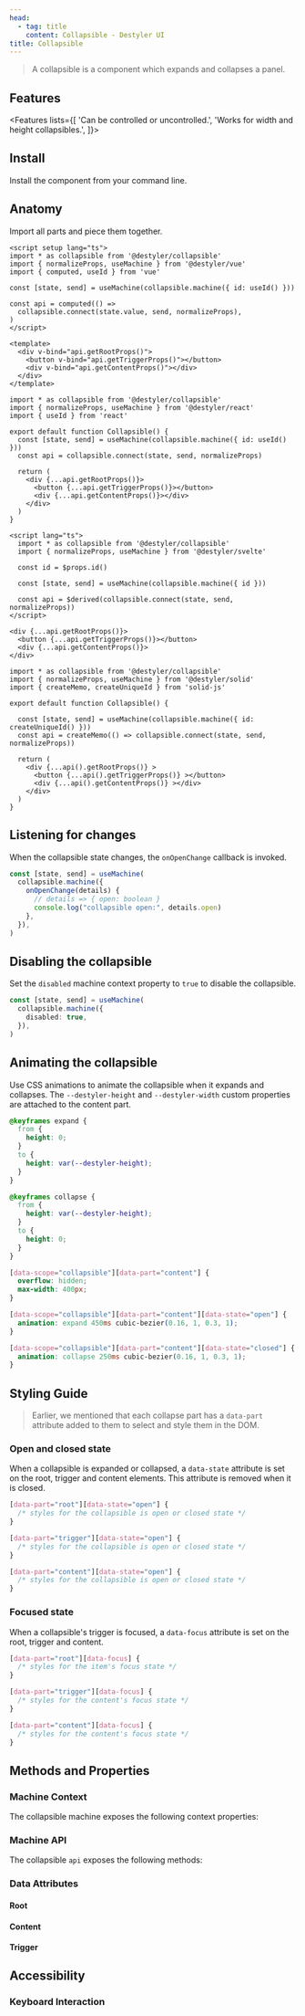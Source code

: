 ```yaml
---
head:
  - tag: title
    content: Collapsible - Destyler UI
title: Collapsible
---
```



> A collapsible is a component which expands and collapses a panel.

<PreviewCode name="collapsible"></PreviewCode>

## Features

<Features lists={[
  'Can be controlled or uncontrolled.',
  'Works for width and height collapsibles.',
]}>
</Features>

## Install

Install the component from your command line.

<InstallShell name="collapsible" />


## Anatomy

Import all parts and piece them together.


<FrameworkLayout>

  <div slot='vue'>

  ```vue
  <script setup lang="ts">
  import * as collapsible from '@destyler/collapsible'
  import { normalizeProps, useMachine } from '@destyler/vue'
  import { computed, useId } from 'vue'

  const [state, send] = useMachine(collapsible.machine({ id: useId() }))

  const api = computed(() =>
    collapsible.connect(state.value, send, normalizeProps),
  )
  </script>

  <template>
    <div v-bind="api.getRootProps()">
      <button v-bind="api.getTriggerProps()"></button>
      <div v-bind="api.getContentProps()"></div>
    </div>
  </template>
  ```

  </div>
  <div slot='react'>

  ```tsx
  import * as collapsible from '@destyler/collapsible'
  import { normalizeProps, useMachine } from '@destyler/react'
  import { useId } from 'react'

  export default function Collapsible() {
    const [state, send] = useMachine(collapsible.machine({ id: useId() }))
    const api = collapsible.connect(state, send, normalizeProps)

    return (
      <div {...api.getRootProps()}>
        <button {...api.getTriggerProps()}></button>
        <div {...api.getContentProps()}></div>
      </div>
    )
  }
  ```

  </div>
  <div slot='svelte'>

  ```svelte
  <script lang="ts">
    import * as collapsible from '@destyler/collapsible'
    import { normalizeProps, useMachine } from '@destyler/svelte'

    const id = $props.id()

    const [state, send] = useMachine(collapsible.machine({ id }))

    const api = $derived(collapsible.connect(state, send, normalizeProps))
  </script>

  <div {...api.getRootProps()}>
    <button {...api.getTriggerProps()}></button>
    <div {...api.getContentProps()}>
  </div>
  ```

  </div>
  <div slot='solid'>

  ```tsx
  import * as collapsible from '@destyler/collapsible'
  import { normalizeProps, useMachine } from '@destyler/solid'
  import { createMemo, createUniqueId } from 'solid-js'

  export default function Collapsible() {

    const [state, send] = useMachine(collapsible.machine({ id: createUniqueId() }))
    const api = createMemo(() => collapsible.connect(state, send, normalizeProps))

    return (
      <div {...api().getRootProps()} >
        <button {...api().getTriggerProps()} ></button>
        <div {...api().getContentProps()} ></div>
      </div>
    )
  }
  ```

  </div>

</FrameworkLayout>

## Listening for changes

When the collapsible state changes, the `onOpenChange` callback is invoked.

```ts
const [state, send] = useMachine(
  collapsible.machine({
    onOpenChange(details) {
      // details => { open: boolean }
      console.log("collapsible open:", details.open)
    },
  }),
)
```

## Disabling the collapsible

Set the `disabled` machine context property to `true` to disable the collapsible.

```ts
const [state, send] = useMachine(
  collapsible.machine({
    disabled: true,
  }),
)
```

## Animating the collapsible

Use CSS animations to animate the collapsible when it expands and collapses. 
The `--destyler-height` and `--destyler-width` custom properties are attached to the content part.

```css
@keyframes expand {
  from {
    height: 0;
  }
  to {
    height: var(--destyler-height);
  }
}

@keyframes collapse {
  from {
    height: var(--destyler-height);
  }
  to {
    height: 0;
  }
}

[data-scope="collapsible"][data-part="content"] {
  overflow: hidden;
  max-width: 400px;
}

[data-scope="collapsible"][data-part="content"][data-state="open"] {
  animation: expand 450ms cubic-bezier(0.16, 1, 0.3, 1);
}

[data-scope="collapsible"][data-part="content"][data-state="closed"] {
  animation: collapse 250ms cubic-bezier(0.16, 1, 0.3, 1);
}
```

## Styling Guide

> Earlier, we mentioned that each collapse part has a `data-part` attribute added to them to select and style them in the DOM.

### Open and closed state

When a collapsible is expanded or collapsed, a `data-state` attribute is set on the root, 
trigger and content elements. This attribute is removed when it is closed.

```css
[data-part="root"][data-state="open"] {
  /* styles for the collapsible is open or closed state */
}

[data-part="trigger"][data-state="open"] {
  /* styles for the collapsible is open or closed state */
}

[data-part="content"][data-state="open"] {
  /* styles for the collapsible is open or closed state */
}
```

### Focused state

When a collapsible's trigger is focused, a `data-focus` attribute is set on the root, trigger and content.

```css
[data-part="root"][data-focus] {
  /* styles for the item's focus state */
}

[data-part="trigger"][data-focus] {
  /* styles for the content's focus state */
}

[data-part="content"][data-focus] {
  /* styles for the content's focus state */
}
```


## Methods and Properties

### Machine Context

The collapsible machine exposes the following context properties:

<MachineTable name="collapsible"></MachineTable>

### Machine API

The collapsible `api` exposes the following methods:

<APITable name="collapsible"></APITable>

### Data Attributes

#### Root

<StyleTable component="collapsible" nodeType="root" />

#### Content

<StyleTable component="collapsible" nodeType="content" />

#### Trigger

<StyleTable component="collapsible" nodeType="trigger" />

## Accessibility

### Keyboard Interaction

<KeyboardTable name="collapsible"></KeyboardTable>
